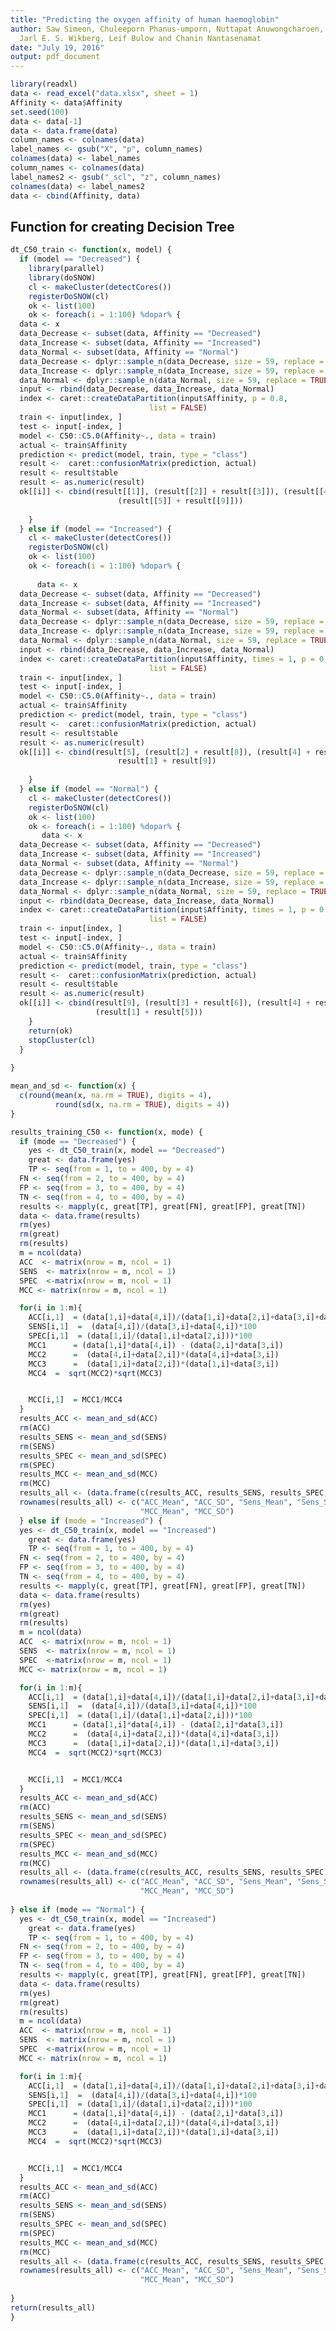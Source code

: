```yaml
---
title: "Predicting the oxygen affinity of human haemoglobin"
author: Saw Simeon, Chuleeporn Phanus-umporn, Nuttapat Anuwongcharoen, Virapong Prachayasittikul,
  Jarl E. S. Wikberg, Leif Bulow and Chanin Nantasenamat
date: "July 19, 2016"
output: pdf_document
---
```



```r
library(readxl)
data <- read_excel("data.xlsx", sheet = 1)
Affinity <- data$Affinity
set.seed(100)
data <- data[-1]
data <- data.frame(data)
column_names <- colnames(data)
label_names <- gsub("X", "p", column_names)
colnames(data) <- label_names
column_names <- colnames(data)
label_names2 <- gsub("_scl", "z", column_names)
colnames(data) <- label_names2
data <- cbind(Affinity, data)

```

## Function for creating Decision Tree

```r

dt_C50_train <- function(x, model) {
  if (model == "Decreased") {
    library(parallel)
    library(doSNOW)
    cl <- makeCluster(detectCores())
    registerDoSNOW(cl)
    ok <- list(100)
    ok <- foreach(i = 1:100) %dopar% {
  data <- x
  data_Decrease <- subset(data, Affinity == "Decreased")
  data_Increase <- subset(data, Affinity == "Increased")
  data_Normal <- subset(data, Affinity == "Normal")
  data_Decrease <- dplyr::sample_n(data_Decrease, size = 59, replace = TRUE)
  data_Increase <- dplyr::sample_n(data_Increase, size = 59, replace = TRUE)
  data_Normal <- dplyr::sample_n(data_Normal, size = 59, replace = TRUE)
  input <- rbind(data_Decrease, data_Increase, data_Normal)
  index <- caret::createDataPartition(input$Affinity, p = 0.8,
                               list = FALSE)
  train <- input[index, ]
  test <- input[-index, ]
  model <- C50::C5.0(Affinity~., data = train)
  actual <- train$Affinity
  prediction <- predict(model, train, type = "class")
  result <-  caret::confusionMatrix(prediction, actual)
  result <- result$table
  result <- as.numeric(result)
  ok[[i]] <- cbind(result[[1]], (result[[2]] + result[[3]]), (result[[4]] + result[[7]]),
                        (result[[5]] + result[[9]]))
  
    }
  } else if (model == "Increased") {
    cl <- makeCluster(detectCores())
    registerDoSNOW(cl)
    ok <- list(100)
    ok <- foreach(i = 1:100) %dopar% {
      
      data <- x
  data_Decrease <- subset(data, Affinity == "Decreased")
  data_Increase <- subset(data, Affinity == "Increased")
  data_Normal <- subset(data, Affinity == "Normal")
  data_Decrease <- dplyr::sample_n(data_Decrease, size = 59, replace = TRUE)
  data_Increase <- dplyr::sample_n(data_Increase, size = 59, replace = TRUE)
  data_Normal <- dplyr::sample_n(data_Normal, size = 59, replace = TRUE)
  input <- rbind(data_Decrease, data_Increase, data_Normal)
  index <- caret::createDataPartition(input$Affinity, times = 1, p = 0.8,
                               list = FALSE)
  train <- input[index, ]
  test <- input[-index, ]
  model <- C50::C5.0(Affinity~., data = train)
  actual <- train$Affinity
  prediction <- predict(model, train, type = "class")
  result <-  caret::confusionMatrix(prediction, actual)
  result <- result$table
  result <- as.numeric(result)
  ok[[i]] <- cbind(result[5], (result[2] + result[8]), (result[4] + result[6]),
                        result[1] + result[9]) 
      
    }
  } else if (model == "Normal") {
    cl <- makeCluster(detectCores())
    registerDoSNOW(cl)
    ok <- list(100)
    ok <- foreach(i = 1:100) %dopar% {
       data <- x
  data_Decrease <- subset(data, Affinity == "Decreased")
  data_Increase <- subset(data, Affinity == "Increased")
  data_Normal <- subset(data, Affinity == "Normal")
  data_Decrease <- dplyr::sample_n(data_Decrease, size = 59, replace = TRUE)
  data_Increase <- dplyr::sample_n(data_Increase, size = 59, replace = TRUE)
  data_Normal <- dplyr::sample_n(data_Normal, size = 59, replace = TRUE)
  input <- rbind(data_Decrease, data_Increase, data_Normal)
  index <- caret::createDataPartition(input$Affinity, times = 1, p = 0.8,
                               list = FALSE)
  train <- input[index, ]
  test <- input[-index, ]
  model <- C50::C5.0(Affinity~., data = train)
  actual <- train$Affinity
  prediction <- predict(model, train, type = "class")
  result <-  caret::confusionMatrix(prediction, actual)
  result <- result$table
  result <- as.numeric(result)
  ok[[i]] <- cbind(result[9], (result[3] + result[6]), (result[4] + result[6]),
                   (result[1] + result[5]))
    }
    return(ok)
    stopCluster(cl)
  }
  
}

mean_and_sd <- function(x) {
  c(round(mean(x, na.rm = TRUE), digits = 4),
          round(sd(x, na.rm = TRUE), digits = 4))
}

results_training_C50 <- function(x, mode) {
  if (mode == "Decreased") {
    yes <- dt_C50_train(x, model == "Decreased")
    great <- data.frame(yes)
    TP <- seq(from = 1, to = 400, by = 4)
  FN <- seq(from = 2, to = 400, by = 4)
  FP <- seq(from = 3, to = 400, by = 4)
  TN <- seq(from = 4, to = 400, by = 4)
  results <- mapply(c, great[TP], great[FN], great[FP], great[TN])
  data <- data.frame(results)
  rm(yes)
  rm(great)
  rm(results)
  m = ncol(data)
  ACC  <- matrix(nrow = m, ncol = 1)
  SENS  <- matrix(nrow = m, ncol = 1)
  SPEC  <-matrix(nrow = m, ncol = 1)
  MCC <- matrix(nrow = m, ncol = 1)

  for(i in 1:m){ 
    ACC[i,1]  = (data[1,i]+data[4,i])/(data[1,i]+data[2,i]+data[3,i]+data[4,i])*100
    SENS[i,1]  =  (data[4,i])/(data[3,i]+data[4,i])*100
    SPEC[i,1]  = (data[1,i]/(data[1,i]+data[2,i]))*100
    MCC1      = (data[1,i]*data[4,i]) - (data[2,i]*data[3,i])
    MCC2      =  (data[4,i]+data[2,i])*(data[4,i]+data[3,i])
    MCC3      =  (data[1,i]+data[2,i])*(data[1,i]+data[3,i])
    MCC4  =  sqrt(MCC2)*sqrt(MCC3)


    MCC[i,1]  = MCC1/MCC4
  }
  results_ACC <- mean_and_sd(ACC)
  rm(ACC)
  results_SENS <- mean_and_sd(SENS)
  rm(SENS)
  results_SPEC <- mean_and_sd(SPEC)
  rm(SPEC)
  results_MCC <- mean_and_sd(MCC)
  rm(MCC)
  results_all <- (data.frame(c(results_ACC, results_SENS, results_SPEC, results_MCC)))
  rownames(results_all) <- c("ACC_Mean", "ACC_SD", "Sens_Mean", "Sens_SD", "Spec_Mean", "Spec_SD",
                             "MCC_Mean", "MCC_SD")
  } else if (mode = "Increased") {
  yes <- dt_C50_train(x, model == "Increased")
    great <- data.frame(yes)
    TP <- seq(from = 1, to = 400, by = 4)
  FN <- seq(from = 2, to = 400, by = 4)
  FP <- seq(from = 3, to = 400, by = 4)
  TN <- seq(from = 4, to = 400, by = 4)
  results <- mapply(c, great[TP], great[FN], great[FP], great[TN])
  data <- data.frame(results)
  rm(yes)
  rm(great)
  rm(results)
  m = ncol(data)
  ACC  <- matrix(nrow = m, ncol = 1)
  SENS  <- matrix(nrow = m, ncol = 1)
  SPEC  <-matrix(nrow = m, ncol = 1)
  MCC <- matrix(nrow = m, ncol = 1)

  for(i in 1:m){ 
    ACC[i,1]  = (data[1,i]+data[4,i])/(data[1,i]+data[2,i]+data[3,i]+data[4,i])*100
    SENS[i,1]  =  (data[4,i])/(data[3,i]+data[4,i])*100
    SPEC[i,1]  = (data[1,i]/(data[1,i]+data[2,i]))*100
    MCC1      = (data[1,i]*data[4,i]) - (data[2,i]*data[3,i])
    MCC2      =  (data[4,i]+data[2,i])*(data[4,i]+data[3,i])
    MCC3      =  (data[1,i]+data[2,i])*(data[1,i]+data[3,i])
    MCC4  =  sqrt(MCC2)*sqrt(MCC3)


    MCC[i,1]  = MCC1/MCC4
  }
  results_ACC <- mean_and_sd(ACC)
  rm(ACC)
  results_SENS <- mean_and_sd(SENS)
  rm(SENS)
  results_SPEC <- mean_and_sd(SPEC)
  rm(SPEC)
  results_MCC <- mean_and_sd(MCC)
  rm(MCC)
  results_all <- (data.frame(c(results_ACC, results_SENS, results_SPEC, results_MCC)))
  rownames(results_all) <- c("ACC_Mean", "ACC_SD", "Sens_Mean", "Sens_SD", "Spec_Mean", "Spec_SD",
                             "MCC_Mean", "MCC_SD")
  
} else if (mode == "Normal") {
  yes <- dt_C50_train(x, model == "Increased")
    great <- data.frame(yes)
    TP <- seq(from = 1, to = 400, by = 4)
  FN <- seq(from = 2, to = 400, by = 4)
  FP <- seq(from = 3, to = 400, by = 4)
  TN <- seq(from = 4, to = 400, by = 4)
  results <- mapply(c, great[TP], great[FN], great[FP], great[TN])
  data <- data.frame(results)
  rm(yes)
  rm(great)
  rm(results)
  m = ncol(data)
  ACC  <- matrix(nrow = m, ncol = 1)
  SENS  <- matrix(nrow = m, ncol = 1)
  SPEC  <-matrix(nrow = m, ncol = 1)
  MCC <- matrix(nrow = m, ncol = 1)

  for(i in 1:m){ 
    ACC[i,1]  = (data[1,i]+data[4,i])/(data[1,i]+data[2,i]+data[3,i]+data[4,i])*100
    SENS[i,1]  =  (data[4,i])/(data[3,i]+data[4,i])*100
    SPEC[i,1]  = (data[1,i]/(data[1,i]+data[2,i]))*100
    MCC1      = (data[1,i]*data[4,i]) - (data[2,i]*data[3,i])
    MCC2      =  (data[4,i]+data[2,i])*(data[4,i]+data[3,i])
    MCC3      =  (data[1,i]+data[2,i])*(data[1,i]+data[3,i])
    MCC4  =  sqrt(MCC2)*sqrt(MCC3)


    MCC[i,1]  = MCC1/MCC4
  }
  results_ACC <- mean_and_sd(ACC)
  rm(ACC)
  results_SENS <- mean_and_sd(SENS)
  rm(SENS)
  results_SPEC <- mean_and_sd(SPEC)
  rm(SPEC)
  results_MCC <- mean_and_sd(MCC)
  rm(MCC)
  results_all <- (data.frame(c(results_ACC, results_SENS, results_SPEC, results_MCC)))
  rownames(results_all) <- c("ACC_Mean", "ACC_SD", "Sens_Mean", "Sens_SD", "Spec_Mean", "Spec_SD",
                             "MCC_Mean", "MCC_SD")
  
}
return(results_all)
}

  

```

